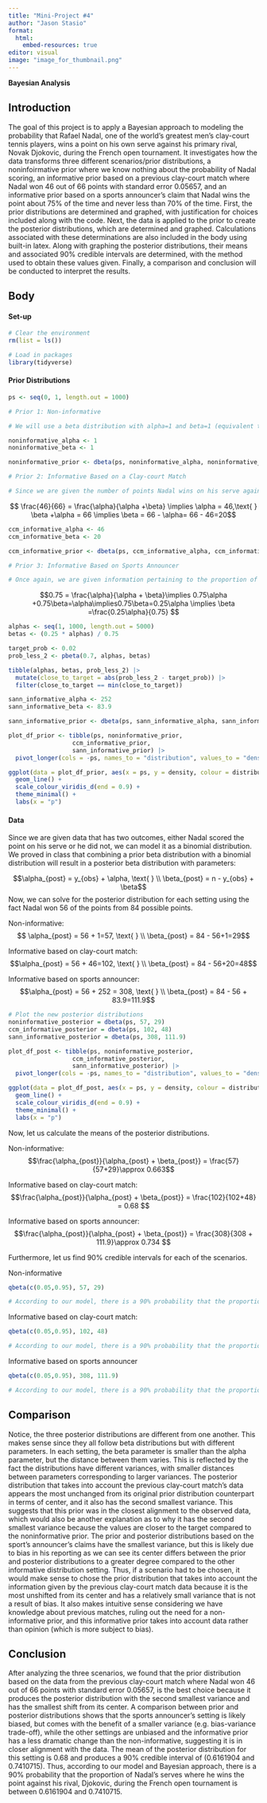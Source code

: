 ```yaml
---
title: "Mini-Project #4"
author: "Jason Stasio"
format: 
  html:
    embed-resources: true
editor: visual
image: "image_for_thumbnail.png"
---
```


**Bayesian Analysis**

## Introduction

The goal of this project is to apply a Bayesian approach to modeling the probability that Rafael Nadal, one of the world's greatest men's clay-court tennis players, wins a point on his own serve against his primary rival, Novak Djokovic, during the French open tournament. It investigates how the data transforms three different scenarios/prior distributions, a noninfoirmative prior where we know nothing about the probability of Nadal scoring, an informative prior based on a previous clay-court match where Nadal won 46 out of 66 points with standard error 0.05657, and an informative prior based on a sports announcer's claim that Nadal wins the point about 75% of the time and never less than 70% of the time. First, the prior distributions are determined and graphed, with justification for choices included along with the code. Next, the data is applied to the prior to create the posterior distributions, which are determined and graphed. Calculations associated with these determinations are also included in the body using built-in latex. Along with graphing the posterior distributions, their means and associated 90% credible intervals are determined, with the method used to obtain these values given. Finally, a comparison and conclusion will be conducted to interpret the results.

## Body

#### Set-up

```r
# Clear the environment
rm(list = ls())

# Load in packages
library(tidyverse)
```

#### Prior Distributions

```r
ps <- seq(0, 1, length.out = 1000)

# Prior 1: Non-informative

# We will use a beta distribution with alpha=1 and beta=1 (equivalent to uniform(0,1)) to represent our non-informative prior since it is flat and thus any value between 0 and 1 holds equal density.

noninformative_alpha <- 1
noninformative_beta <- 1

noninformative_prior <- dbeta(ps, noninformative_alpha, noninformative_beta)

# Prior 2: Informative Based on a Clay-court Match

# Since we are given the number of points Nadal wins on his serve against Djokovic out of the total number of points for his serves, we have a proportion represented as a fraction that can take on values between 0 and 1. Thus, a beta distribution is a good choice for the prior. The general mean of the beta distribution can be set to the information given, a fraction, to solve for alpha and beta parameters. Let us note that we could also set it equal to the proportion represented as a decimal, solve for the general beta value depending on alpha, sequence alpha, then look for the values that give a standard error close to the one given. However, this would be unnecessary and computationally inefficient since we are given an exact value for the mean, which allows us to directly solve for specific alpha and beta parameters representative of the scenario.
```

$$ \frac{46}{66} = \frac{\alpha}{\alpha +\beta} \implies \alpha = 46,\text{ } \beta +\alpha = 66 \implies \beta = 66 - \alpha= 66 - 46=20$$

```r
ccm_informative_alpha <- 46
ccm_informative_beta <- 20

ccm_informative_prior <- dbeta(ps, ccm_informative_alpha, ccm_informative_beta)

# Prior 3: Informative Based on Sports Announcer

# Once again, we are given information pertaining to the proportion of points Nadal wins on his serves against Djokovic, so a beta distribution is a good choice for the prior. The sports announcer claims Nadal wins 75% of the points on his serve against Djokovic, which corresponds to the proportion 0.75. He also says he is "almost" sure Nadal wins no less than 70% of his serves, so we can adopt the strategy of solving for the beta parameter depending on alpha, sequencing through alpha values, calculating the distance to having a probability of 0.02 (a small value) of being less than 0.7 based on the parameters and filtering to find the smallest one. The parameters associated with the smallest distance to our target probability will be used. 
```

$$0.75 = \frac{\alpha}{\alpha + \beta}\implies 0.75\alpha +0.75\beta=\alpha\implies0.75\beta=0.25\alpha \implies \beta =\frac{0.25\alpha}{0.75} $$

```r
alphas <- seq(1, 1000, length.out = 5000)
betas <- (0.25 * alphas) / 0.75

target_prob <- 0.02
prob_less_2 <- pbeta(0.7, alphas, betas)

tibble(alphas, betas, prob_less_2) |>
  mutate(close_to_target = abs(prob_less_2 - target_prob)) |>
  filter(close_to_target == min(close_to_target))

sann_informative_alpha <- 252
sann_informative_beta <- 83.9

sann_informative_prior <- dbeta(ps, sann_informative_alpha, sann_informative_beta)

plot_df_prior <- tibble(ps, noninformative_prior,
                  ccm_informative_prior,
                  sann_informative_prior) |>
  pivot_longer(cols = -ps, names_to = "distribution", values_to = "density")

ggplot(data = plot_df_prior, aes(x = ps, y = density, colour = distribution)) +
  geom_line() +
  scale_colour_viridis_d(end = 0.9) +
  theme_minimal() +
  labs(x = "p")
```

#### Data

Since we are given data that has two outcomes, either Nadal scored the point on his serve or he did not, we can model it as a binomial distribution. We proved in class that combining a prior beta distribution with a binomial distribution will result in a posterior beta distribution with parameters:

$$\alpha_{post} = y_{obs} + \alpha, \text{ } \\ \beta_{post} = n - y_{obs} + \beta$$ Now, we can solve for the posterior distribution for each setting using the fact Nadal won 56 of the points from 84 possible points.

Non-informative: $$ \alpha_{post} = 56 + 1=57, \text{ } \\ \beta_{post} = 84 - 56+1=29$$

Informative based on clay-court match: $$\alpha_{post} = 56 + 46=102, \text{ } \\ \beta_{post} = 84 - 56+20=48$$

Informative based on sports announcer: $$\alpha_{post} = 56 + 252 = 308, \text{ } \\ \beta_{post} = 84 - 56 + 83.9=111.9$$

```r
# Plot the new posterior distributions
noninformative_posterior = dbeta(ps, 57, 29)
ccm_informative_posterior = dbeta(ps, 102, 48)
sann_informative_posterior = dbeta(ps, 308, 111.9)

plot_df_post <- tibble(ps, noninformative_posterior,
                  ccm_informative_posterior,
                  sann_informative_posterior) |>
  pivot_longer(cols = -ps, names_to = "distribution", values_to = "density")

ggplot(data = plot_df_post, aes(x = ps, y = density, colour = distribution)) +
  geom_line() +
  scale_colour_viridis_d(end = 0.9) +
  theme_minimal() +
  labs(x = "p")
```

Now, let us calculate the means of the posterior distributions.

Non-informative: $$\frac{\alpha_{post}}{\alpha_{post} + \beta_{post}} = \frac{57}{57+29}\approx 0.663$$

Informative based on clay-court match: $$\frac{\alpha_{post}}{\alpha_{post} + \beta_{post}} = \frac{102}{102+48} = 0.68 $$

Informative based on sports announcer: $$\frac{\alpha_{post}}{\alpha_{post} + \beta_{post}} = \frac{308}{308 + 111.9}\approx 0.734 $$

Furthermore, let us find 90% credible intervals for each of the scenarios.

Non-informative

```r
qbeta(c(0.05,0.95), 57, 29)

# According to our model, there is a 90% probability that the proportion of Nadal's serves where he wins the point is between 0.5772453 and 0.7440061
```

Informative based on clay-court match:

```r
qbeta(c(0.05,0.95), 102, 48)

# According to our model, there is a 90% probability that the proportion of Nadal's serves where he wins the point is between 0.6161904 and 0.7410715
```

Informative based on sports announcer

```r
qbeta(c(0.05,0.95), 308, 111.9)

# According to our model, there is a 90% probability that the proportion of Nadal's serves where he wins the point is between 0.6974328 and 0.7683171
```

## Comparison

Notice, the three posterior distributions are different from one another. This makes sense since they all follow beta distributions but with different parameters. In each setting, the beta parameter is smaller than the alpha parameter, but the distance between them varies. This is reflected by the fact the distributions have different variances, with smaller distances between parameters corresponding to larger variances. The posterior distribution that takes into account the previous clay-court match's data appears the most unchanged from its original prior distribution counterpart in terms of center, and it also has the second smallest variance. This suggests that this prior was in the closest alignment to the observed data, which would also be another explanation as to why it has the second smallest variance because the values are closer to the target compared to the noninformative prior. The prior and posterior distributions based on the sport's announcer's claims have the smallest variance, but this is likely due to bias in his reporting as we can see its center differs between the prior and posterior distributions to a greater degree compared to the other informative distribution setting. Thus, if a scenario had to be chosen, it would make sense to chose the prior distribution that takes into account the information given by the previous clay-court match data because it is the most unshifted from its center and has a relatively small variance that is not a result of bias. It also makes intuitive sense considering we have knowledge about previous matches, ruling out the need for a non-informative prior, and this informative prior takes into account data rather than opinion (which is more subject to bias).

## Conclusion

After analyzing the three scenarios, we found that the prior distribution based on the data from the previous clay-court match where Nadal won 46 out of 66 points with standard error 0.05657, is the best choice because it produces the posterior distribution with the second smallest variance and has the smallest shift from its center. A comparison between prior and posterior distributions shows that the sports announcer's setting is likely biased, but comes with the benefit of a smaller variance (e.g. bias-variance trade-off), while the other settings are unbiased and the informative prior has a less dramatic change than the non-informative, suggesting it is in closer alignment with the data. The mean of the posterior distribution for this setting is 0.68 and produces a 90% credible interval of (0.6161904 and 0.7410715). Thus, according to our model and Bayesian approach, there is a 90% probability that the proportion of Nadal's serves where he wins the point against his rival, Djokovic, during the French open tournament is between 0.6161904 and 0.7410715.
